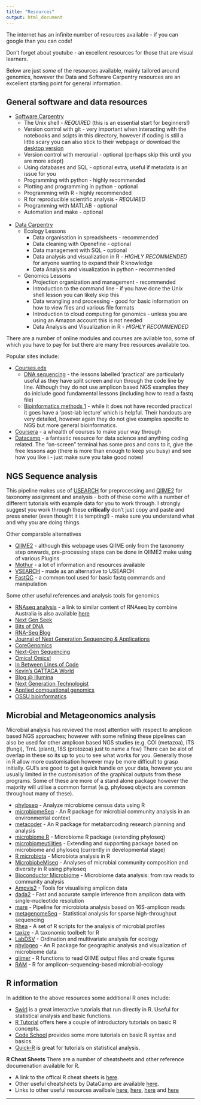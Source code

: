 ```yaml
---
title: "Resources"
output: html_document
---
```


The internet has an infinite number of resources available - if you can google than you can code! 

Don't forget about youtube - an excellent resources for those that are visual learners.

Below are just _some_ of the resources available, mainly tailored around genomics, however the Data and Software Carpentry resources are an excellent starting point for general information.

## General software and data resources
* [Software Carpentry](https://software-carpentry.org/)
    + The Unix shell - *REQUIRED* (this is an essential start for beginners!)
    + Version control with git - very important when interacting with the notebooks and scipts in this directory, however if coding is still a little scary you can also stick to their webpage or download the [desktop version](https://desktop.github.com/)
    + Version control with mercurial - optional (perhaps skip this until you are more adept)
    + Using databases and SQL - optional extra, useful if metadata is an issue for you
    + Programming with python - highly recommended
    + Plotting and programming in python - optional
    + Programming with R - highly recommended 
    + R for reproducible scientific analysis - *REQUIRED*
    + Programming with MATLAB - optional
    + Automation and make - optional
<br></br>
* [Data Carpentry](http://www.datacarpentry.org/lessons/)
    + Ecology Lessons
        - Data organisation in spreadsheets - recommended
        - Data cleaning with Openefine - optional
        - Data management with SQL - optional
        - Data analysis and visualization in R - *HIGHLY RECOMMENDED* for anyone wanting to expand their R knowledge
        - Data Analysis and visualization in python - recommended
    + Genomics Lessons
        - Projection organization and management - recommended
        - Introduction to the command line - if you have done the Unix shell lesson you can likely skip this
        - Data wrangling and processing - good for basic information on how to view files and various file formats
        - Introduction to cloud computing for genomics - unless you are using an Amazon account this is not needed
        - Data Analysis and Visualization in R - *HIGHLY RECOMMENDED*
    
There are a number of online modules and courses are avilable too, some of which you have to pay for but there are many free resources available too.

Popular sites include:

* [Courses.edx](https://courses.edx.org)
    + [DNA sequencing](https://www.coursera.org/learn/dna-sequencing) - the lessons labelled 'practical' are particularly useful as they have split screen and run through the code line by line. Although they do not use amplicon based NGS examples they do inlclude good fundamental lessons (including how to read a fastq file)
    + [Bioinformatics methods 1](https://www.coursera.org/learn/bioinformatics-methods-1) - while it does not have recorded practical it goes have a 'post-lab lecture' which is helpful. Their handouts are very detailed, however again they do not give examples specific to NGS but more general bioinformatics.
*	[Coursera](https://www.coursera.org) - a whealth of courses to make your way through
*	[Datacamp](https://www.datacamp.com/home) - a fantastic resource for data science and anything coding related. The "on-screen" terminal has some pros and cons to it, give the free lessons ago (there is more than enough to keep you busy) and see how you like i - just make sure you take good notes!

## NGS Sequence analysis

This pipeline makes use of [USEARCH](https://www.drive5.com/usearch/) for preprocessing and [QIIME2](https://qiime2.org/) for taxonomy assignment and analysis - both of these come with a number of different tutorials with example data for you to work through. I strongly suggest you work through these **critically** don't just copy and paste and press eneter (even thought it is tempting!) - make sure you understand what and why you are doing things. 

Other comparable alternatives

* [QIIME2](https://docs.qiime2.org/2018.2/plugins/) - although this webpage uses QIIME only from the taxonomy step onwards, pre-processing steps can be done in QIIME2 make using of various Plugins
* [Mothur](https://www.mothur.org/wiki/Analysis_examples) - a lot of information and resources available
* [VSEARCH](https://github.com/torognes/vsearch) - made as an alternative to USEARCH
* [FastQC](http://www.bioinformatics.babraham.ac.uk/projects/fastqc/) - a common tool used for basic fastq commands and manipulation

Some other useful references and analysis tools for genomics

* [RNAseq analysis](https://bioinformatics-core-shared-training.github.io/RNAseq-R/) - a link to similar content of RNAseq by combine Australia is also available [here](http://combine-australia.github.io/RNAseq-R/) 
* [Next Gen Seek](http://nextgenseek.com)
* [Bits of DNA](http://liorpachter.wordpress.com/seq)
* [RNA-Seq Blog](http://www.rna-seqblog.com)
* [Journal of Next Generation Sequencing & Applications](http://www.omicsonline.org/next-generationsequencing-
applications.php)
* [CoreGenomics](http://core-genomics.blogspot.com)
* [Next-Gen Sequencing](http://nextgenseq.blogspot.com)
* [Omics! Omics!](http://omicsomics.blogspot.com)
* [In Between Lines of Code](http://flxlexblog.wordpress.com)
* [Kevin’s GATTACA World](http://kevin-gattaca.blogspot.com)
* [Blog @ Illumina](http://blog.illumina.com)
* [Next Generation Technologist](http://www.yuzuki.org)
* [Applied compuational genomics](https://github.com/quinlan-lab/applied-computational-genomics)
* [OSSU bioinformatics](https://github.com/ossu/bioinformatics)


## Microbial and Metageonomics analysis

Microbial analysis has revieved the most attention with respect to amplicon based NGS approaches; however with some refining these pipelines can also be used for other amplicon based NGS studies (e.g. COI (metazoa), ITS (fungi), TrnL (plant), 18S (protozoa) just to name a few)
There can be alot of overlap in these so its up to you to see what works for you. Generally those in R allow more customisation however may be more difficult to grasp initially. GUI's are good to get a quick handle on your data, however you are usually limited in the customisation of the graphical outputs from these programs. Some of these are more of a stand alone package however the majority will utilise a common format (e.g. phyloseq objects are common throughout many of these). 

* [phyloseq](https://joey711.github.io/phyloseq/) - Analyze microbiome census data using R
* [microbiomeSeq](http://userweb.eng.gla.ac.uk/umer.ijaz/projects/microbiomeSeq_Tutorial.html#install) - An R package for microbial community analysis in an environmental context
* [metacoder](https://grunwaldlab.github.io/metacoder_documentation/) - An R package for metabarcoding research planning and analysis
* [microbiome R](http://microbiome.github.io/microbiome/) - Microbiome R package (extending phyloseq)
* [microbiomeutilities](https://microsud.github.io/microbiomeutilities/) - Extending and supporting package based on microbiome and phyloseq (currently in developmental stage)
* [R microbiota](https://rpubs.com/dillmcfarlan/R_microbiotaSOP) - Microbiota analysis in R
* [MicrobiobeMiseq](http://deneflab.github.io/MicrobeMiseq/) - Analyses of microbial community composition and diversity in R using phyloseq
* [Bioconductor Microbiome](https://bioconductor.org/help/course-materials/2017/BioC2017/Day1/Workshops/Microbiome/MicrobiomeWorkflowII.html) - Microbiome data analysis: from raw reads to community analysis
* [Ampvis2](https://microsud.github.io/Tools-Microbiome-Analysis/) - Tools for visualising amplicon data
* [dada2](https://benjjneb.github.io/dada2/index.html) - Fast and accurate sample inference from amplicon data with single-nucleotide resolution
* [mare](https://github.com/katrikorpela/mare) - Pipeline for microbiota analysis based on 16S-amplicon reads
* [metagenomeSeq](http://cbcb.umd.edu/software/metagenomeSeq/) - Statistical analysis for sparse high-throughput sequencing
* [Rhea](https://lagkouvardos.github.io/Rhea/) - A set of R scripts for the analysis of microbial profiles
* [taxize](https://github.com/ropensci/taxize) - A taxonomic toolbelt for R
* [LabDSV](http://ecology.msu.montana.edu/labdsv/R/) - Ordination and multivariate analysis for ecology
* [phylogeo](http://zachcp.github.io/phylogeo) - An R package for geographic analysis and visualization of microbiome data
* [qiimer](https://github.com/kylebittinger/qiimer) - R functions to read QIIME output files and create figures
* [RAM](https://rdrr.io/cran/RAM/) - R for amplicon-sequencing-based microbial-ecology



## R information

In addition to the above resources some additional R ones include:

* [Swirl](http://swirlstats.com/) is a great interactive tutorials that run directly in R. Useful for statistical analysis and basic functions.
* [R Tutorial](http://www.r-tutor.com/r-introduction) offers here a couple of introductory tutorials on basic R concepts.
* [Code School](http://tryr.codeschool.com/) provides some more tutorials on basic R syntax and basics.
* [Quick-R](https://www.statmethods.net/r-tutorial/index.html) is great for tutorials on statistical analysis.

**R Cheat Sheets**
There are a number of cheatsheets and other reference documenation available for R.

* A link to the offical R cheat sheets is [here](https://www.rstudio.com/resources/cheatsheets/).
* Other useful cheatsheets by DataCamp are available [here](https://www.datacamp.com/community/data-science-cheatsheets).
* Links to other useful resources availbale [here](http://www.datasciencefree.com/cheatsheets.html), [here](https://r-dir.com/reference/crib-sheets.html), [here](https://www.analyticsvidhya.com/blog/2017/02/top-28-cheat-sheets-for-machine-learning-data-science-probability-sql-big-data/) and [here](https://sites.google.com/site/rdatamining/docs/R-refcard-data-mining.pdf?attredirects=0)

***

